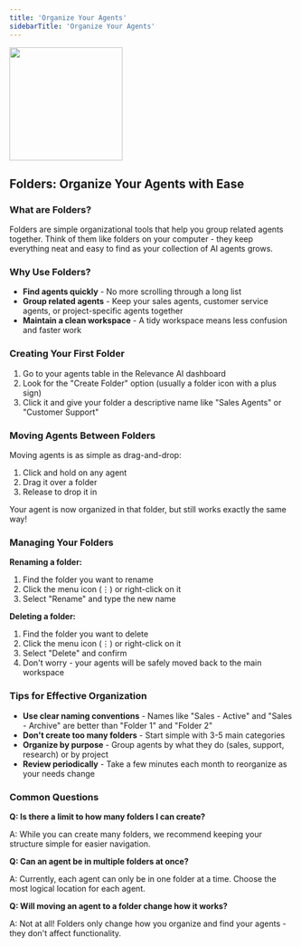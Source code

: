 ```yaml
---
title: 'Organize Your Agents'
sidebarTitle: 'Organize Your Agents'
---
```


<img 
  height="200"  
  src="/images/agent/folders.png" 
/>

## Folders: Organize Your Agents with Ease

### What are Folders?

Folders are simple organizational tools that help you group related agents together. Think of them like folders on your computer - they keep everything neat and easy to find as your collection of AI agents grows.

### Why Use Folders?

- **Find agents quickly** - No more scrolling through a long list
- **Group related agents** - Keep your sales agents, customer service agents, or project-specific agents together
- **Maintain a clean workspace** - A tidy workspace means less confusion and faster work

### Creating Your First Folder

1. Go to your agents table in the Relevance AI dashboard
2. Look for the "Create Folder" option (usually a folder icon with a plus sign)
3. Click it and give your folder a descriptive name like "Sales Agents" or "Customer Support"

### Moving Agents Between Folders

Moving agents is as simple as drag-and-drop:

1. Click and hold on any agent
2. Drag it over a folder
3. Release to drop it in

Your agent is now organized in that folder, but still works exactly the same way!

### Managing Your Folders

**Renaming a folder:**

1. Find the folder you want to rename
2. Click the menu icon (⋮) or right-click on it
3. Select "Rename" and type the new name

**Deleting a folder:**

1. Find the folder you want to delete
2. Click the menu icon (⋮) or right-click on it
3. Select "Delete" and confirm
4. Don't worry - your agents will be safely moved back to the main workspace

### Tips for Effective Organization

- **Use clear naming conventions** - Names like "Sales - Active" and "Sales - Archive" are better than "Folder 1" and "Folder 2"
- **Don't create too many folders** - Start simple with 3-5 main categories
- **Organize by purpose** - Group agents by what they do (sales, support, research) or by project
- **Review periodically** - Take a few minutes each month to reorganize as your needs change

### Common Questions

**Q: Is there a limit to how many folders I can create?**

A: While you can create many folders, we recommend keeping your structure simple for easier navigation.

**Q: Can an agent be in multiple folders at once?**

A: Currently, each agent can only be in one folder at a time. Choose the most logical location for each agent.

**Q: Will moving an agent to a folder change how it works?**

A: Not at all! Folders only change how you organize and find your agents - they don't affect functionality.